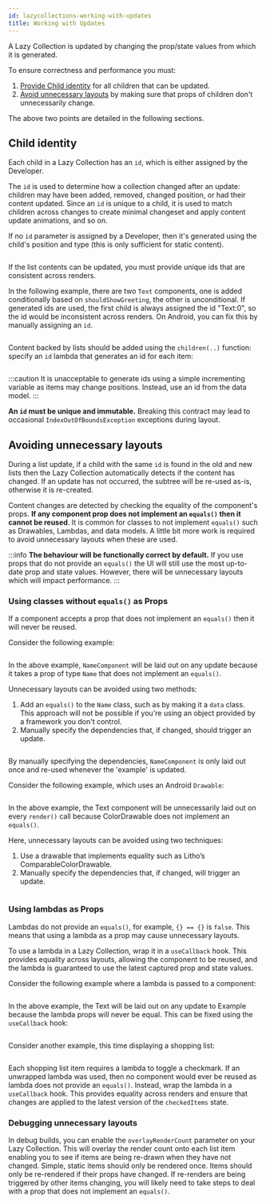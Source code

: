 ```yaml
---
id: lazycollections-working-with-updates
title: Working with Updates
---
```


A Lazy Collection is updated by changing the prop/state values from which it is generated.

To ensure correctness and performance you must:

1. [Provide Child identity](#child-identity) for all children that can be updated.
2. [Avoid unnecessary layouts](#avoiding-unnecessary-layouts) by making sure that props of children don't unnecessarily change.

The above two points are detailed in the following sections.

## Child identity

Each child in a Lazy Collection has an `id`, which is either assigned by the Developer.

The `id` is used to determine how a collection changed after an update: children may have been added, removed, changed position, or had their content updated. Since an `id` is unique to a child, it is used to match children across changes to create minimal changeset and apply content update animations, and so on.

If no `id` parameter is assigned by a Developer, then it's generated using the child's position and type (this is only sufficient for static content).

```kotlin file=sample/src/main/java/com/facebook/samples/litho/kotlin/collection/ApplyingUpdates.kt start=start_static_id_example end=end_static_id_example
```

If the list contents can be updated, you must provide unique ids that are consistent across renders.

In the following example, there are two `Text` components, one is added conditionally based on `shouldShowGreeting`, the other is unconditional. If generated ids are used, the first child is always assigned the id "Text:0", so the id would be inconsistent across renders. On Android, you can fix this by manually assigning an `id`.

```kotlin file=sample/src/main/java/com/facebook/samples/litho/kotlin/collection/ApplyingUpdates.kt start=start_child_id_example end=end_child_id_example
```

Content backed by lists should be added using the `children(..)` function: specify an `id` lambda that generates an id for each item:

```kotlin file=sample/src/main/java/com/facebook/samples/litho/kotlin/collection/ApplyingUpdates.kt start=start_children_id_example end=end_children_id_example
```

:::caution
It is unacceptable to generate ids using a simple incrementing variable as items may change positions. Instead, use an id from the data model.
:::

**An `id` must be unique and immutable.** Breaking this contract may lead to occasional `IndexOutOfBoundsException` exceptions during layout.

## Avoiding unnecessary layouts

During a list update, if a child with the same `id` is found in the old and new lists then the Lazy Collection automatically detects if the content has changed. If an update has not occurred, the subtree will be re-used as-is, otherwise it is re-created.

Content changes are detected by checking the equality of the component's props. **If any component prop does not implement an `equals()` then it cannot be reused**. It is common for classes to not implement `equals()` such as Drawables, Lambdas, and data models. A little bit more work is required to avoid unnecessary layouts when these are used.

:::info
**The behaviour will be functionally correct by default.** If you use props that do not provide an `equals()` the UI will still use the most up-to-date prop and state values. However, there will be unnecessary layouts which will impact performance.
:::

### Using classes without `equals()` as Props

If a component accepts a prop that does not implement an `equals()` then it will never be reused.

Consider the following example:

```kotlin file=sample/src/main/java/com/facebook/samples/litho/kotlin/collection/ApplyingUpdates.kt start=start_name_list_unnecessary_update end=end_name_list_unnecessary_update
```

In the above example, `NameComponent` will be laid out on any update because it takes a prop of type `Name` that does not implement an `equals()`.

Unnecessary layouts can be avoided using two methods:

1. Add an `equals()` to the `Name` class, such as by making it a `data` class. This approach will not be possible if you're using an object provided by a framework you don't control.
2. Manually specify the dependencies that, if changed, should trigger an update.

```kotlin file=sample/src/main/java/com/facebook/samples/litho/kotlin/collection/ApplyingUpdates.kt start=start_name_list_fixed end=end_name_list_fixed
```

By manually specifying the dependencies, `NameComponent` is only laid out once and re-used whenever the 'example' is updated.

Consider the following example, which uses an Android `Drawable`:

```kotlin file=sample/src/main/java/com/facebook/samples/litho/kotlin/collection/ApplyingUpdates.kt start=start_drawable_unnecessary_update end=end_drawable_unnecessary_update
```

In the above example, the Text component will be unnecessarily laid out on every `render()` call because ColorDrawable does not implement an `equals()`.

Here, unnecessary layouts can be avoided using two techniques:

1. Use a drawable that implements equality such as Litho’s ComparableColorDrawable.
2. Manually specify the dependencies that, if changed, will trigger an update.

```kotlin file=sample/src/main/java/com/facebook/samples/litho/kotlin/collection/ApplyingUpdates.kt start=start_drawable_fixed end=end_drawable_fixed
```

### Using lambdas as Props

Lambdas do not provide an `equals()`, for example, `{} == {}` is `false`. This means that using a lambda as a prop may cause unnecessary layouts.

To use a lambda in a Lazy Collection, wrap it in a `useCallback` hook.  This provides equality across layouts, allowing the component to be reused, and the lambda is guaranteed to use the latest captured prop and state values.

Consider the following example where a lambda is passed to a component:

```kotlin file=sample/src/main/java/com/facebook/samples/litho/kotlin/collection/ApplyingUpdates.kt start=start_lambda_unnecessary_update end=end_lambda_unnecessary_update
```

In the above example, the Text will be laid out on any update to Example because the lambda props will never be equal. This can be fixed using the `useCallback` hook:

```kotlin file=sample/src/main/java/com/facebook/samples/litho/kotlin/collection/ApplyingUpdates.kt start=start_lambda_fixed end=end_lambda_fixed
```

Consider another example, this time displaying a shopping list:

```kotlin file=sample/src/main/java/com/facebook/samples/litho/kotlin/collection/ApplyingUpdates.kt start=start_shopping_list_example end=end_shopping_list_example
```

Each shopping list item requires a lambda to toggle a checkmark. If an unwrapped lambda was used, then no component would ever be reused as lambda does not provide an `equals()`. Instead, wrap the lambda in a `useCallback` hook. This provides equality across renders and ensure that changes are applied to the latest version of the `checkedItems` state.

### Debugging unnecessary layouts

In debug builds, you can enable the `overlayRenderCount` parameter on your Lazy Collection. This will overlay the render count onto each list item enabling you to see if items are being re-drawn when they have not changed. Simple, static items should only be rendered once. Items should only be re-rendered if their props have changed. If re-renders are being triggered by other items changing, you will likely need to take steps to deal with a prop that does not implement an `equals()`.
